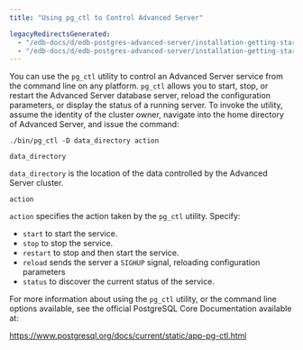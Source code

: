 ```yaml
---
title: "Using pg_ctl to Control Advanced Server"

legacyRedirectsGenerated:
  - "/edb-docs/d/edb-postgres-advanced-server/installation-getting-started/installation-guide-for-windows/13/using_pg_ctl_to_control_advanced_server.html"
  - "/edb-docs/d/edb-postgres-advanced-server/installation-getting-started/installation-guide-for-windows/latest/using_pg_ctl_to_control_advanced_server.html"
---
```


<div id="using_pg_ctl_to_control_advanced_server" class="registered_link"></div>

You can use the `pg_ctl` utility to control an Advanced Server service from the command line on any platform. `pg_ctl` allows you to start, stop, or restart the Advanced Server database server, reload the configuration parameters, or display the status of a running server. To invoke the utility, assume the identity of the cluster owner, navigate into the home directory of Advanced Server, and issue the command:

```text
./bin/pg_ctl -D data_directory action
```

`data_directory`

`data_directory` is the location of the data controlled by the Advanced Server cluster.

`action`

`action` specifies the action taken by the `pg_ctl` utility. Specify:

-   `start` to start the service.
-   `stop` to stop the service.
-   `restart` to stop and then start the service.
-   `reload` sends the server a `SIGHUP` signal, reloading configuration parameters
-   `status` to discover the current status of the service.

For more information about using the `pg_ctl` utility, or the command line options available, see the official PostgreSQL Core Documentation available at:

<https://www.postgresql.org/docs/current/static/app-pg-ctl.html>
